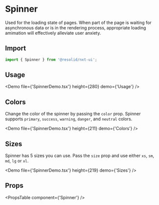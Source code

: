 # Spinner

Used for the loading state of pages. When part of the page is waiting for asynchronous data or is in the rendering process, appropriate loading amimation will effectively alleviate user anxiety.

## Import

```javascript
import { Spinner } from '@resolid/nxt-ui';
```

## Usage

<Demo file={'SpinnerDemo.tsx'} height={280} demo={'Usage'} />

## Colors

Change the color of the spinner by passing the `color` prop. Spinner supports `primary`, `success`, `warning`, `danger`, and `neutral` colors.

<Demo file={'SpinnerDemo.tsx'} height={211} demo={'Colors'} />

## Sizes

Spinner has 5 sizes you can use. Pass the `size` prop and use either `xs`, `sm`, `md`, `lg` or `xl`.

<Demo file={'SpinnerDemo.tsx'} height={219} demo={'Sizes'} />

## Props

<PropsTable component={'Spinner'} />
